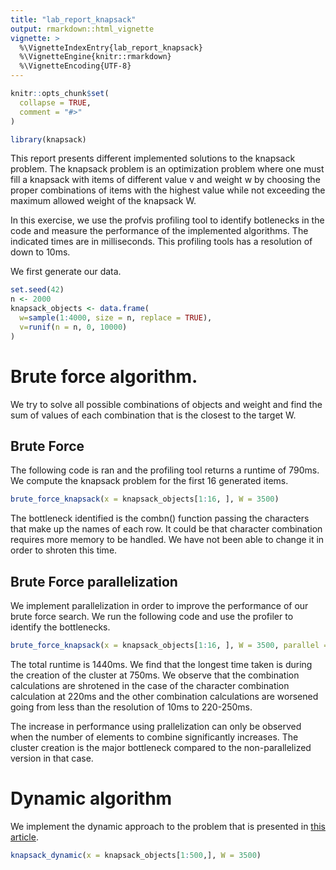 ```yaml
---
title: "lab_report_knapsack"
output: rmarkdown::html_vignette
vignette: >
  %\VignetteIndexEntry{lab_report_knapsack}
  %\VignetteEngine{knitr::rmarkdown}
  %\VignetteEncoding{UTF-8}
---
```


```r
knitr::opts_chunk$set(
  collapse = TRUE,
  comment = "#>"
)
```

```r
library(knapsack)
```

This report presents different implemented solutions to the knapsack problem. The knapsack problem is an optimization problem where one must fill a knapsack with items of different value v and weight w by choosing the proper combinations of items with the highest value while not exceeding the maximum allowed weight of the knapsack W.

In this exercise, we use the profvis profiling tool to identify botlenecks in the code and measure the performance of the implemented algorithms. The indicated times are in milliseconds. This profiling tools has a resolution of down to 10ms.

We first generate our data.

```r
set.seed(42)
n <- 2000
knapsack_objects <- data.frame(
  w=sample(1:4000, size = n, replace = TRUE),
  v=runif(n = n, 0, 10000)
)
```

# Brute force algorithm.

We try to solve all possible combinations of objects and weight and find the sum of values of each combination that is the closest to the target W.

## Brute Force

The following code is ran and the profiling tool returns a runtime of 790ms. We compute the knapsack problem for the first 16 generated items.

```r
brute_force_knapsack(x = knapsack_objects[1:16, ], W = 3500)
```

The bottleneck identified is the combn() function passing the characters that make up the names of each row. It could be that character combination requires more memory to be handled. We have not been able to change it in order to shroten this time.

## Brute Force parallelization

We implement parallelization in order to improve the performance of our brute force search. We run the following code and use the profiler to identify the bottlenecks.

```r
brute_force_knapsack(x = knapsack_objects[1:16, ], W = 3500, parallel = TRUE)
```

The total runtime is 1440ms. We find that the longest time taken is during the creation of the cluster at 750ms. We observe that the combination calculations are shrotened in the case of the character combination calculation at 220ms and the other combination calculations are worsened going from less than the resolution of 10ms to 220-250ms.

The increase in performance using prallelization can only be observed when the number of elements to combine significantly increases. The cluster creation is the major bottleneck compared to the non-parallelized version in that case.


# Dynamic algorithm

We implement the dynamic approach to the problem that is presented in [this article](https://en.wikipedia.org/wiki/Knapsack_problem#0.2F1_knapsack_problem). 

```r
knapsack_dynamic(x = knapsack_objects[1:500,], W = 3500)
```

